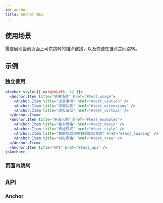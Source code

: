 ```yaml
---
id: anchor
title: Anchor 锚点
---
```



## 使用场景

需要展现当前页面上可供跳转的锚点链接，以及快速在锚点之间跳转。

## 示例

### 独立使用

```jsx live
<Anchor style={{ marginLeft: 12 }}>
  <Anchor.Item title="使用场景" href="#test_usage">
    <Anchor.Item title="注意事项" href="#test_caution" />
    <Anchor.Item title="拓展功能" href="#test_extensions" />
    <Anchor.Item title="虚拟滚动" href="#test_virtual" />
  </Anchor.Item>
  <Anchor.Item title="用法示例" href="#test_examples">
    <Anchor.Item title="基本表格" href="#test_basic" />
    <Anchor.Item title="表格样式" href="#test_style" />
    <Anchor.Item title="数据加载状态数据加载状态" href="#test_loading" />
    <Anchor.Item title="树形表格" href="#test_tree" />
  </Anchor.Item>
  <Anchor.Item title="API" href="#test_api" />
</Anchor>
```

### 页面内跳转

<Story fn={stories.Basic2} />

## API

### Anchor

<PropsTable component={Anchor} />
